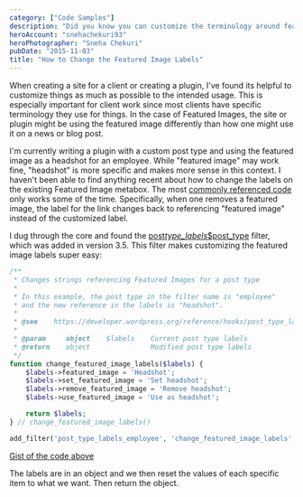```yaml
---
category: ["Code Samples"]
description: "Did you know you can customize the terminology around featured images in WordPress? Check out how to use filters to change the terms."
heroAccount: "snehachekuri93"
heroPhotographer: "Sneha Chekuri"
pubDate: "2015-11-03"
title: "How to Change the Featured Image Labels"
---
```


When creating a site for a client or creating a plugin, I've found its helpful to customize things as much as possible to the intended usage. This is especially important for client work since most clients have specific terminology they use for things. In the case of Featured Images, the site or plugin might be using the featured image differently than how one might use it on a news or blog post.

I'm currently writing a plugin with a custom post type and using the featured image as a headshot for an employee. While "featured image" may work fine, "headshot" is more specific and makes more sense in this context. I haven't been able to find anything recent about how to change the labels on the existing Featured Image metabox. The most [commonly referenced code](https://themergency.com/featured-image-metabox-customization/) only works some of the time. Specifically, when one removes a featured image, the label for the link changes back to referencing "featured image" instead of the customized label.

I dug through the core and found the [post*type_labels*$post_type](https://developer.wordpress.org/reference/hooks/post_type_labels_post_type/) filter, which was added in version 3.5. This filter makes customizing the featured image labels super easy:

```php
/**
 * Changes strings referencing Featured Images for a post type
 *
 * In this example, the post type in the filter name is "employee"
 * and the new reference in the labels is "headshot".
 *
 * @see    https://developer.wordpress.org/reference/hooks/post_type_labels_post_type/
 *
 * @param     object    $labels    Current post type labels
 * @return    object               Modified post type labels
 */
function change_featured_image_labels($labels) {
    $labels->featured_image = 'Headshot';
    $labels->set_featured_image = 'Set headshot';
    $labels->remove_featured_image = 'Remove headshot';
    $labels->use_featured_image = 'Use as headshot';

    return $labels;
} // change_featured_image_labels()

add_filter('post_type_labels_employee', 'change_featured_image_labels', 10, 1);
```

[Gist of the code above](https://gist.github.com/slushman/454cc8b26c330727df13)

The labels are in an object and we then reset the values of each specific item to what we want. Then return the object.
